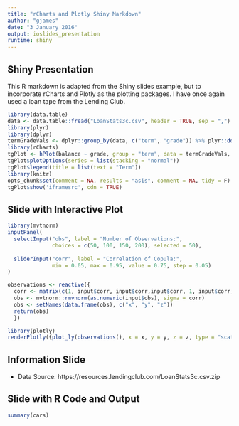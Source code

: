 ```yaml
---
title: "rCharts and Plotly Shiny Markdown"
author: "gjames"
date: "3 January 2016"
output: ioslides_presentation
runtime: shiny
---
```


## Shiny Presentation

This R markdown is adapted from the Shiny slides example, but to incorporate rCharts and Plotly as the plotting packages. I have once again used a loan tape from the Lending Club.

```r
library(data.table)
data <- data.table::fread("LoanStats3c.csv", header = TRUE, sep = ",")
library(plyr)
library(dplyr)
termGradeVals <- dplyr::group_by(data, c("term", "grade")) %>% plyr::ddply(c("term", "grade"), summarize, balance=sum(as.numeric(loan_amnt)))
library(rCharts)
tgPlot <- hPlot(balance ~ grade, group = "term", data = termGradeVals, type = "column")
tgPlot$plotOptions(series = list(stacking = "normal"))
tgPlot$legend(title = list(text = "Term"))
library(knitr)
opts_chunk$set(comment = NA, results = "asis", comment = NA, tidy = F)
tgPlot$show('iframesrc', cdn = TRUE)
```

## Slide with Interactive Plot

```r
library(mvtnorm)
inputPanel(
  selectInput("obs", label = "Number of Observations:",
              choices = c(50, 100, 150, 200), selected = 50),
  
  sliderInput("corr", label = "Correlation of Copula:",
              min = 0.05, max = 0.95, value = 0.75, step = 0.05)
)

observations <- reactive({
  corr <- matrix(c(1, input$corr, input$corr,input$corr, 1, input$corr,input$corr, input$corr, 1), ncol = 3)
  obs <- mvtnorm::rmvnorm(as.numeric(input$obs), sigma = corr)
  obs <- setNames(data.frame(obs), c("x", "y", "z"))
  return(obs)
  })

library(plotly)
renderPlotly({plot_ly(observations(), x = x, y = y, z = z, type = "scatter3d", mode = "markers", color = x)})
```

## Information Slide

- Data Source: https://resources.lendingclub.com/LoanStats3c.csv.zip

## Slide with R Code and Output

```r
summary(cars)
```


